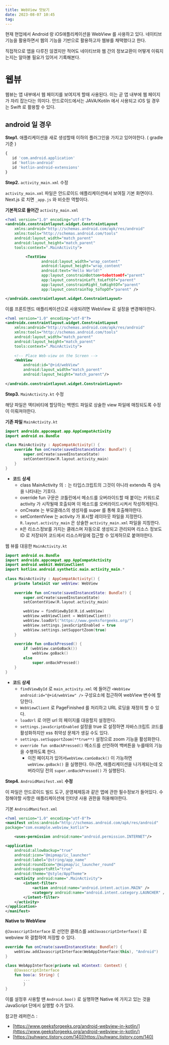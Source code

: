 ```yaml
---
title: WebView 맛보기
date: 2023-08-07 10:45
tag: 
---
```



현재 현업에서 Android 랑 iOS애플리케이션을 WebView 를 사용하고 있다. 네이티브 기능을 활용하면서 웹의 기능을 기반으로 활용하고자 웹뷰를 채택했다고 한다. 

직접적으로 앱을 다루진 않겠지만 적어도 네이티브와 웹 간의 정보교환이 어떻게 이뤄지는지는 알아볼 필요가 있어서 기록해본다. 

# 웹뷰

웹뷰는 앱 내부에서 웹 페이지를 보여지게 할때 사용된다. 이는 곧 앱 내부에 웹 페이지가 자리 잡는다는 의미다. 안드로이드에서는 JAVA/Kotiln 에서 사용되고 iOS 일 경우는 Swift 로 활용할 수 있다.

## **android 일 경우**

**Step1.** 애플리케이션을 새로 생성할때 이하의 플러그인을 가지고 있어야한다. ( gradle 기준 )

```jsx
{
   id 'com.android.application'
   id 'kotlin-android'
   id 'kotlin-android-extensions'
}
```

**Step2.** `activity_main.xml` 수정

`activity_main.xml` 파일은 안드로이드 애플리케이션에서 보여질 기본 화면이다. Next.js 로 치면 `_app.js` 와 비슷한 역할이다. 

**기본적으로 들어간** `activity_main.xml`

```xml
<?xml version="1.0" encoding="utf-8"?>
<androidx.constraintlayout.widget.ConstraintLayout
    xmlns:android="http://schemas.android.com/apk/res/android"
    xmlns:tools="http://schemas.android.com/tools"
    android:layout_width="match_parent"
    android:layout_height="match_parent"
    tools:context=".MainActivity">

		 <TextView
				android:layout_width="wrap_content"
				android:layout_height="wrap_content"
				android:text="Hello World!"
				app:layout_constrainBottom+tobottomOf="parent"
				app:layout_constrainLeft_toLeftOf="parent"
				app:layout_constrainRight_toRightOf="parent"
				app:layout_constrainTop_toTopOf="parent" />

</androidx.constraintlayout.widget.ConstraintLayout>
```

이를 프론트엔드 애플리케이션으로 사용되려면 WebView 로 설정을 변경해야한다.

```xml
<?xml version="1.0" encoding="utf-8"?>
<androidx.constraintlayout.widget.ConstraintLayout
    xmlns:android="http://schemas.android.com/apk/res/android"
    xmlns:tools="http://schemas.android.com/tools"
    android:layout_width="match_parent"
    android:layout_height="match_parent"
    tools:context=".MainActivity">
 
    <!-- Place Web-view on the Screen -->
    <WebView
        android:id="@+id/webView"
        android:layout_width="match_parent"
        android:layout_height="match_parent"/>
 
</androidx.constraintlayout.widget.ConstraintLayout>
```

**Step3.** `MainActivity.kt` 수정

해당 파일은 액티비티에 할당하는 백엔드 파일로 상술한 view 파일에 매칭되도록 수정이 이뤄져야한다.

**기존 파일** `MainActivity.kt`

```kotlin
import androidx.appcompat.app.AppCompatActivity
import android.os.Bundle

class MainActivity : AppCompatActivity() {
	override fun onCreate(savedInstanceState: Bundle?) {
		super.onCreate(savedInstanceState)
		setContentView(R.layout.activity_main)
	}
}
```

- **코드** **상세**
    - class MainActivity 의 `:` 는 타입스크립트의 그것이 아니라 extends 즉 상속을 나타내는 기호다.
    - override fun 구문은 코틀린에서 메소드를 오버라이드할 때 붙이는 키워드로 activity 가 시작될때 호출되며 이 메소드를 오버라이드시켜서 작성하게된다.
    - onCreate 는 부모클래스의 생성자를 super 를 통해 호출해야한다.
    - setContentView 는 activity 가 표시할 레이아웃 파일을 지정한다. `R.layout.activity_main` 은 상술한 `activity_main.xml` 파일을 지칭한다.
    - `R`은 리소스정보를 가지는 클래스며 자동으로 생성되고 관리되며 리소스 정보도 ID 로 저장되어 코드에서 리소스파일에 접근할 수 있게하므로 붙여야한다.
    

웹 뷰를 대응한 `MainActivity.kt`

```kotlin
import android.os.Bundle
import androidx.appcompat.app.AppCompatActivity
import android.webkit.WebViewClient
import kotlinx.android.synthetic.main.activity_main.*
 
class MainActivity : AppCompatActivity() {
    private lateinit var webView: WebView
 
    override fun onCreate(savedInstanceState: Bundle?) {
        super.onCreate(savedInstanceState)
        setContentView(R.layout.activity_main)

        webView = findViewById(R.id.webView)
        webView.webViewClient = WebViewClient()
        webView.loadUrl("https://www.geeksforgeeks.org/")
        webView.settings.javaScriptEnabled = true
        webView.settings.setSupportZoom(true)
    }
 
    override fun onBackPressed() {
        if (webView.canGoBack())
            webView.goBack()
        else
            super.onBackPressed()
    }
}
```

- **코드 상세**
    - `findViewById` 로 `main_activity.xml` 에 들어간 `<WebView android:id="@+id/webView" />` 구성요소에 접근하여 webView 변수에 할당한다.
    - `WebViewClient` 로 PageFinished 를 처리하고 URL 로딩을 재정의 할 수 있다.
    - `loadUrl` 로 어떤 url 의 페이지를 대응할지 설정한다.
    - `settings.javaScriptEnabled` 설정을 true 로 설정하면 자바스크립트 코드를 활성화하지만 xss 취약성 문제가 생길 수도 있다.
    - `settings.setSupportZoom(**true**)` 설정으로 zoom 기능을 활성화한다.
    - `override fun onBackPressed()` 메소드를 선언하여 백버튼을 누를때의 기능을 수행하도록 한다.
        - 이전 페이지가 있어서`webView.canGoBack()` 이 가능하면 `webView.goBack()` 을 실행한다. 아니면, 애플리케이션을 나가게되는데 오버라이딩 전의 `super.onBackPressed()` 가 실행된다.

**Step4.** `AndroidManifest.xml` **수정** 

이 파일은 안드로이드 빌드 도구, 운영체제등과 같은 앱에 관한 필수정보가 들어있다. 수정해야할 사항은 애플리케이션에 인터넷 사용 권한을 허용해야한다.

기본 `AndroidManifest.xml` 

```xml
<?xml version="1.0" encoding="utf-8"?>
<manifest xmlns:android="http://schemas.android.com/apk/res/android"
package="com.example.webview_kotlin">

	<uses-permission android:name="android.permission.INTERNET"/>

<application
	android:allowBackup="true"
	android:icon="@mipmap/ic_launcher"
	android:label="@string/app_name"
	android:roundIcon="@mipmap/ic_launcher_round"
	android:supportsRtl="true"
	android:theme="@style/AppTheme">
	<activity android:name=".MainActivity">
		<intent-filter>
			<action android:name="android.intent.action.MAIN" />
			<category android:name="android.intent.category.LAUNCHER" />
		</intent-filter>
	</activity>
</application>
</manifest>
```

**Native to WebView**

`@JavascriptInterface` 로 선언한 클래스를 `addJavascriptInterface()` 로 webview 와 결합하여 저장할 수 있다.

```kotlin
override fun onCreate(savedInstanceState: Bundle?) {
	webView.addJavascriptInterface(WebAppInterface(this), "Android")
}

class WebAppInterface(private val mContext: Context) {
    @JavascriptInterface
    fun boo(a: String) {
	    ...
		}
}
```

이를 설정후 사용할 땐 `Android.boo()` 로 실행하면 Native 에 가지고 있는 것을 JavaScript 단에서 실행할 수가 있다.

참고한 레퍼런스 :

- [https://www.geeksforgeeks.org/android-webview-in-kotlin/](https://www.geeksforgeeks.org/android-webview-in-kotlin/)
- [https://suhwanc.tistory.com/140](https://suhwanc.tistory.com/140)
